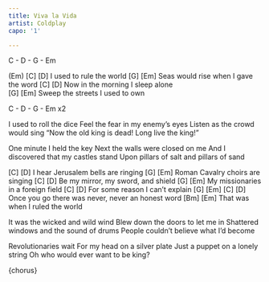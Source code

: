 ```yaml
---
title: Viva la Vida
artist: Coldplay
capo: '1'

---
```


:::{.song-grid}
C - D - G - Em 
:::

(Em)     [C]      [D]
I used to rule the world
          [G]                  [Em]
Seas would rise when I gave the word
                    [C]     [D]
Now in the morning I sleep alone	
         [G]               [Em]
Sweep the streets I used to own

:::{.song-grid}
C - D - G - Em    x2
:::

I used to roll the dice 
Feel the fear in my enemy's eyes 
Listen as the crowd would sing 
"Now the old king is dead! Long live the king!" 

One minute I held the key 
Next the walls were closed on me 
And I discovered that my castles stand 
Upon pillars of salt and pillars of sand 

:::{.song-chorus}
 [C]            [D]
I hear Jerusalem bells are ringing
[G]          [Em]
Roman Cavalry choirs are singing
[C]             [D]
Be my mirror, my sword, and shield
  [G]               [Em]
My missionaries in a foreign field
[C]              [D]
For some reason I can't explain
[G]                  [Em]            [C]    [D]
Once you go there was never, never an honest word
        [Bm]             [Em]
That was when I ruled the world

:::

It was the wicked and wild wind 
Blew down the doors to let me in 
Shattered windows and the sound of drums 
People couldn't believe what I'd become 

Revolutionaries wait 
For my head on a silver plate 
Just a puppet on a lonely string 
Oh who would ever want to be king? 

{chorus}





